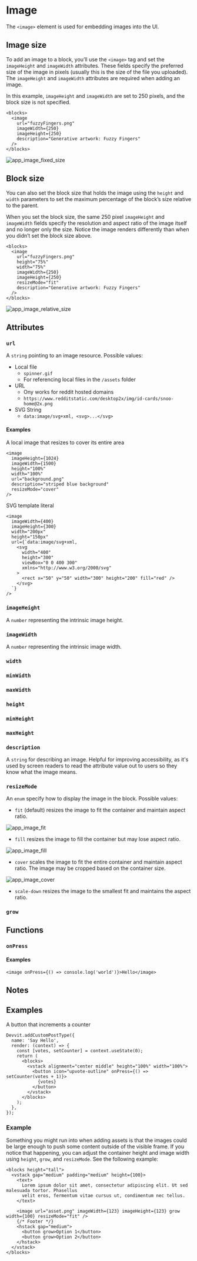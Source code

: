 
# Image

The `<image>` element is used for embedding images into the UI.

## Image size

To add an image to a block, you’ll use the `<image>` tag and set the `imageHeight` and `imageWidth` attributes. These fields specify the preferred size of the image in pixels (usually this is the size of the file you uploaded). The `imageHeight` and `imageWidth` attributes are required when adding an image.

In this example, `imageHeight` and `imageWidth` are set to 250 pixels, and the block size is not specified.

```tsx
<blocks>
  <image
    url="fuzzyFingers.png"
    imageWidth={250}
    imageHeight={250}
    description="Generative artwork: Fuzzy Fingers"
  />
</blocks>
```

![app_image_fixed_size](../assets/app-image-fixed-size.png)

## Block size

You can also set the block size that holds the image using the `height` and `width` parameters to set the maximum percentage of the block’s size relative to the parent.

When you set the block size, the same 250 pixel `imageHeight` and `imageWidth` fields specify the resolution and aspect ratio of the image itself and no longer only the size. Notice the image renders differently than when you didn’t set the block size above.

```tsx
<blocks>
  <image
    url="fuzzyFingers.png"
    height="75%"
    width="75%"
    imageWidth={250}
    imageHeight={250}
    resizeMode="fit"
    description="Generative artwork: Fuzzy Fingers"
  />
</blocks>
```

![app_image_relative_size](../assets/app-image-relative-size.png)

## Attributes

### `url`

A `string` pointing to an image resource. Possible values:

- Local file
  - `spinner.gif`
  - For referencing local files in the `/assets` folder
- URL
  - Ony works for reddit hosted domains
  - `https://www.redditstatic.com/desktop2x/img/id-cards/snoo-home@2x.png`
- SVG String
  - `data:image/svg+xml, <svg>...</svg>`

#### Examples

A local image that resizes to cover its entire area

```tsx
<image
  imageHeight={1024}
  imageWidth={1500}
  height="100%"
  width="100%"
  url="background.png"
  description="striped blue background"
  resizeMode="cover"
/>
```

SVG template literal

```tsx
<image
  imageWidth={400}
  imageHeight={300}
  width="200px"
  height="150px"
  url={`data:image/svg+xml,
    <svg
      width="400"
      height="300"
      viewBox="0 0 400 300"
      xmlns="http://www.w3.org/2000/svg"
    >
      <rect x="50" y="50" width="300" height="200" fill="red" />
    </svg>
  `}
/>
```

### `imageHeight`

A `number` representing the intrinsic image height.

### `imageWidth`

A `number` representing the intrinsic image width.

### `width`

<AttributeWidth />

### `minWidth`

<AttributeMinWidth />

### `maxWidth`

<AttributeMaxWidth />

### `height`

<AttributeHeight />

### `minHeight`

<AttributeMinHeight />

### `maxHeight`

<AttributeMaxHeight />

### `description`

A `string` for describing an image. Helpful for improving accessibility, as it's used by screen readers to read the attribute value out to users so they know what the image means.

### `resizeMode`

An `enum` specify how to display the image in the block. Possible values:

- `fit` (default) resizes the image to fit the container and maintain aspect ratio.

![app_image_fit](../assets/app-image-fit.png)

- `fill` resizes the image to fill the container but may lose aspect ratio.

![app_image_fill](../assets/app-image-fill.png)

- `cover` scales the image to fit the entire container and maintain aspect ratio. The image may be cropped based on the container size.

![app_image_cover](../assets/app-image-cover.png)

- `scale-down` resizes the image to the smallest fit and maintains the aspect ratio.

### `grow`

<AttributeGrow />

## Functions

### `onPress`

<AttributeOnPress />

#### Examples

```tsx
<image onPress={() => console.log('world')}>Hello</image>
```

## Notes

## Examples

A button that increments a counter

```tsx
Devvit.addCustomPostType({
  name: 'Say Hello',
  render: (context) => {
    const [votes, setCounter] = context.useState(0);
    return (
      <blocks>
        <vstack alignment="center middle" height="100%" width="100%">
          <button icon="upvote-outline" onPress={() => setCounter(votes + 1)}>
            {votes}
          </button>
        </vstack>
      </blocks>
    );
  },
});
```

### Example

Something you might run into when adding assets is that the images could be large enough to push some content outside of the visible frame. If you notice that happening, you can adjust the container height and image width using `height`, `grow`, and `resizeMode`. See the following example:

```tsx
<blocks height="tall">
  <vstack gap="medium" padding="medium" height={100}>
    <text>
      Lorem ipsum dolor sit amet, consectetur adipiscing elit. Ut sed malesuada tortor. Phasellus
      velit eros, fermentum vitae cursus ut, condimentum nec tellus.
    </text>
    ​
    <image url="asset.png" imageWidth={123} imageHeight={123} grow width={100} resizeMode="fit" />​
    {/* Footer */}
    <hstack gap="medium">
      <button grow>Option 1</button>
      <button grow>Option 2</button>
    </hstack>
  </vstack>
</blocks>
```

